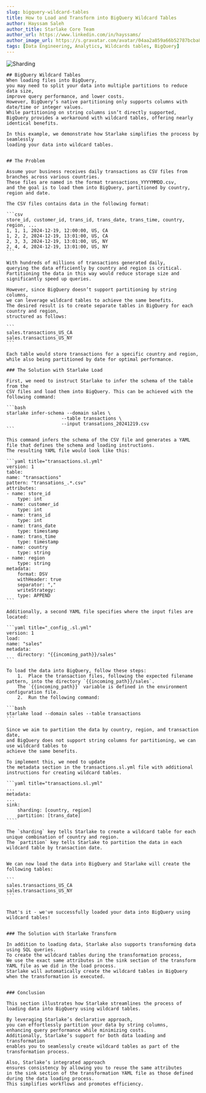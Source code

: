 ```yaml
---
slug: bigquery-wildcard-tables
title: How to Load and Transform into BigQuery Wildcard Tables
author: Hayssam Saleh
author_title: Starlake Core Team
author_url: https://www.linkedin.com/in/hayssams/
author_image_url: https://s.gravatar.com/avatar/04aa2a859a66b52787bcba8c36beba8c.png
tags: [Data Engineering, Analytics, Wildcards tables, BigQuery]
---
```


![Sharding](/img/blog/sharding/sharding2.png "BigQuery Wildcard Tables")

    ## BigQuery Wildcard Tables
    When loading files into BigQuery, 
    you may need to split your data into multiple partitions to reduce data size, 
    improve query performance, and lower costs. 
    However, BigQuery’s native partitioning only supports columns with date/time or integer values. 
    While partitioning on string columns isn’t directly supported, 
    BigQuery provides a workaround with wildcard tables, offering nearly identical benefits.

    In this example, we demonstrate how Starlake simplifies the process by seamlessly 
    loading your data into wildcard tables.


    ## The Problem

    Assume your business receives daily transactions as CSV files from branches across various countries. 
    These files are named in the format transactions_YYYYMMDD.csv, 
    and the goal is to load them into BigQuery, partitioned by country, region and date.

    The CSV files contains data in the following format:

    ```csv
    store_id, customer_id, trans_id, trans_date, trans_time, country, region, ...
    1, 1, 1, 2024-12-19, 12:00:00, US, CA
    1, 2, 2, 2024-12-19, 13:01:00, US, CA
    2, 3, 3, 2024-12-19, 13:01:00, US, NY
    2, 4, 4, 2024-12-19, 13:01:00, US, NY
    ```

    With hundreds of millions of transactions generated daily, 
    querying the data efficiently by country and region is critical. 
    Partitioning the data in this way would reduce storage size and significantly speed up queries.

    However, since BigQuery doesn’t support partitioning by string columns, 
    we can leverage wildcard tables to achieve the same benefits. 
    The desired result is to create separate tables in BigQuery for each country and region, 
    structured as follows:

    ```
    sales.transactions_US_CA
    sales.transactions_US_NY
    ```

    Each table would store transactions for a specific country and region, 
    while also being partitioned by date for optimal performance.

    ### The Solution with Starlake Load

    First, we need to instruct Starlake to infer the schema of the table from the 
    CSV files and load them into BigQuery. This can be achieved with the following command:

    ```bash
    starlake infer-schema --domain sales \
                        --table transactions \
                        --input transations_20241219.csv 
    ```

    This command infers the schema of the CSV file and generates a YAML 
    file that defines the schema and loading instructions. 
    The resulting YAML file would look like this:

    ```yaml title="transactions.sl.yml"
    version: 1
    table:
    name: "transactions"
    pattern: "transations_.*.csv"
    attributes:
    - name: store_id
        type: int
    - name: customer_id
        type: int
    - name: trans_id
        type: int
    - name: trans_date
        type: timestamp
    - name: trans_time
        type: timestamp
    - name: country
        type: string
    - name: region
        type: string
    metadata:
        format: DSV
        withHeader: true
        separator: ","
        writeStrategy:
        type: APPEND
    ```

    Additionally, a second YAML file specifies where the input files are located:

    ```yaml title="_config_.sl.yml"
    version: 1
    load:
    name: "sales"
    metadata:
        directory: "{{incoming_path}}/sales"
    ```

    To load the data into BigQuery, follow these steps:
        1.	Place the transaction files, following the expected filename pattern, into the directory `{{incoming_path}}/sales`. 
        The `{{incoming_path}}` variable is defined in the environment configuration file.
        2.	Run the following command:

    ```bash
    starlake load --domain sales --table transactions
    ```

    Since we aim to partition the data by country, region, and transaction date, 
    and BigQuery does not support string columns for partitioning, we can use wildcard tables to 
    achieve the same benefits. 

    To implement this, we need to update 
    the metadata section in the transactions.sl.yml file with additional instructions for creating wildcard tables.

    ```yaml title="transactions.sl.yml"
    ...
    metadata:
    ...
    sink:
        sharding: [country, region]
        partition: [trans_date]
    ````

    The `sharding` key tells Starlake to create a wildcard table for each unique combination of country and region.
    The `partition` key tells Starlake to partition the data in each wildcard table by transaction date.


    We can now load the data into BigQuery and Starlake will create the following tables:

    ```
    sales.transactions_US_CA
    sales.transactions_US_NY
    ```


    That's it - we've successfully loaded your data into BigQuery using wildcard tables!


    ### The Solution with Starlake Transform

    In addition to loading data, Starlake also supports transforming data using SQL queries.
    To create the wildcard tables during the transformation process,
    We use the exact same attributes in the sink section of the transform YAML file as we did in the load process.
    Starlake will automatically create the wildcard tables in BigQuery when the transformation is executed.


    ### Conclusion

    This section illustrates how Starlake streamlines the process of loading data into BigQuery using wildcard tables.

    By leveraging Starlake’s declarative approach, 
    you can effortlessly partition your data by string columns, 
    enhancing query performance while minimizing costs. 
    Additionally, Starlake’s support for both data loading and transformation 
    enables you to seamlessly create wildcard tables as part of the transformation process.

    Also, Starlake’s integrated approach 
    ensures consistency by allowing you to reuse the same attributes 
    in the sink section of the transformation YAML file as those defined during the data loading process. 
    This simplifies workflows and promotes efficiency.
